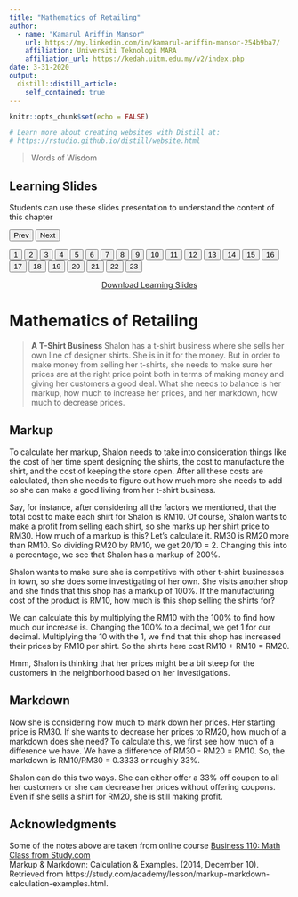 ```yaml
---
title: "Mathematics of Retailing"
author: 
  - name: "Kamarul Ariffin Mansor"
    url: https://my.linkedin.com/in/kamarul-ariffin-mansor-254b9ba7/
    affiliation: Universiti Teknologi MARA
    affiliation_url: https://kedah.uitm.edu.my/v2/index.php
date: 3-31-2020
output: 
  distill::distill_article:
    self_contained: true
---
```


```r
knitr::opts_chunk$set(echo = FALSE)

# Learn more about creating websites with Distill at:
# https://rstudio.github.io/distill/website.html

```

> Words of Wisdom  

<html>
<title>W3.CSS</title>
<meta name="viewport" content="width=device-width, initial-scale=1">
<link rel="stylesheet" href="https://www.w3schools.com/w3css/4/w3.css">
<style>
  .mySlides {display:none}
</style>
<body>
  
<div class="w3-container">
  <h2>Learning Slides</h2>
  <p>Students can use these slides presentation to understand the content of this chapter</p>
</div>
<div class="w3-content" style="max-width:800px">
  <img class="mySlides" src="images\mr\Slide1.png" style="width:100%">
  <img class="mySlides" src="images\mr\Slide2.png" style="width:100%">
  <img class="mySlides" src="images\mr\Slide3.png" style="width:100%">
  <img class="mySlides" src="images\mr\Slide4.png" style="width:100%">
  <img class="mySlides" src="images\mr\Slide5.png" style="width:100%">
  <img class="mySlides" src="images\mr\Slide6.png" style="width:100%">
  <img class="mySlides" src="images\mr\Slide7.png" style="width:100%">
  <img class="mySlides" src="images\mr\Slide8.png" style="width:100%">
  <img class="mySlides" src="images\mr\Slide9.png" style="width:100%">
  <img class="mySlides" src="images\mr\Slide10.png" style="width:100%">
  <img class="mySlides" src="images\mr\Slide11.png" style="width:100%">
  <img class="mySlides" src="images\mr\Slide12.png" style="width:100%">
  <img class="mySlides" src="images\mr\Slide13.png" style="width:100%">
  <img class="mySlides" src="images\mr\Slide14.png" style="width:100%">
  <img class="mySlides" src="images\mr\Slide15.png" style="width:100%">
  <img class="mySlides" src="images\mr\Slide16.png" style="width:100%">
  <img class="mySlides" src="images\mr\Slide17.png" style="width:100%">
  <img class="mySlides" src="images\mr\Slide18.png" style="width:100%">
  <img class="mySlides" src="images\mr\Slide19.png" style="width:100%">
  <img class="mySlides" src="images\mr\Slide20.png" style="width:100%">
  <img class="mySlides" src="images\mr\Slide21.png" style="width:100%">
  <img class="mySlides" src="images\mr\Slide22.png" style="width:100%">
  <img class="mySlides" src="images\mr\Slide23.png" style="width:100%">
</div>
<div class="w3-center">
  <button class="w3-button w3-light-grey" onclick="plusDivs(-1)">Prev</button>
  <button class="w3-button w3-light-grey" onclick="plusDivs(1)">Next</button>
</div>
<div class="w3-center">
  <button class="w3-button demo" onclick="currentDiv(1)">1</button> 
  <button class="w3-button demo" onclick="currentDiv(2)">2</button> 
  <button class="w3-button demo" onclick="currentDiv(3)">3</button>
  <button class="w3-button demo" onclick="currentDiv(4)">4</button>
  <button class="w3-button demo" onclick="currentDiv(5)">5</button> 
  <button class="w3-button demo" onclick="currentDiv(6)">6</button> 
  <button class="w3-button demo" onclick="currentDiv(7)">7</button>
  <button class="w3-button demo" onclick="currentDiv(8)">8</button>
  <button class="w3-button demo" onclick="currentDiv(9)">9</button> 
  <button class="w3-button demo" onclick="currentDiv(10)">10</button> 
  <button class="w3-button demo" onclick="currentDiv(11)">11</button>
  <button class="w3-button demo" onclick="currentDiv(12)">12</button>
  <button class="w3-button demo" onclick="currentDiv(13)">13</button> 
  <button class="w3-button demo" onclick="currentDiv(14)">14</button> 
  <button class="w3-button demo" onclick="currentDiv(15)">15</button>
  <button class="w3-button demo" onclick="currentDiv(16)">16</button> 
  <button class="w3-button demo" onclick="currentDiv(17)">17</button>
  <button class="w3-button demo" onclick="currentDiv(18)">18</button>
  <button class="w3-button demo" onclick="currentDiv(19)">19</button>
  <button class="w3-button demo" onclick="currentDiv(10)">20</button> 
  <button class="w3-button demo" onclick="currentDiv(11)">21</button>
  <button class="w3-button demo" onclick="currentDiv(12)">22</button>
  <button class="w3-button demo" onclick="currentDiv(13)">23</button> 
</div>
  
<script>
var slideIndex = 1;
showDivs(slideIndex);

function plusDivs(n) {
  showDivs(slideIndex += n);
}

function currentDiv(n) {
  showDivs(slideIndex = n);
}

function showDivs(n) {
  var i;
  var x = document.getElementsByClassName("mySlides");
  var dots = document.getElementsByClassName("demo");
  if (n > x.length) {slideIndex = 1}    
  if (n < 1) {slideIndex = x.length}
  for (i = 0; i < x.length; i++) {
    x[i].style.display = "none";  
  }
  for (i = 0; i < dots.length; i++) {
    dots[i].className = dots[i].className.replace(" w3-red", "");
  }
  x[slideIndex-1].style.display = "block";  
  dots[slideIndex-1].className += " w3-red";
}
</script>
  
</body>
</html>

<aside align="center">
[Download Learning Slides](files/slides/mr.pdf)
</aside>  

# Mathematics of Retailing  


> **A T-Shirt Business**
Shalon has a t-shirt business where she sells her own line of designer shirts. She is in it for the money. But in order to make money from selling her t-shirts, she needs to make sure her prices are at the right price point both in terms of making money and giving her customers a good deal. What she needs to balance is her markup, how much to increase her prices, and her markdown, how much to decrease prices.  

## Markup  

To calculate her markup, Shalon needs to take into consideration things like the cost of her time spent designing the shirts, the cost to manufacture the shirt, and the cost of keeping the store open. After all these costs are calculated, then she needs to figure out how much more she needs to add so she can make a good living from her t-shirt business.  

Say, for instance, after considering all the factors we mentioned, that the total cost to make each shirt for Shalon is RM10. Of course, Shalon wants to make a profit from selling each shirt, so she marks up her shirt price to RM30. How much of a markup is this? Let's calculate it. RM30 is RM20 more than RM10. So dividing RM20 by RM10, we get 20/10 = 2. Changing this into a percentage, we see that Shalon has a markup of 200%.  

Shalon wants to make sure she is competitive with other t-shirt businesses in town, so she does some investigating of her own. She visits another shop and she finds that this shop has a markup of 100%. If the manufacturing cost of the product is RM10, how much is this shop selling the shirts for?  

We can calculate this by multiplying the RM10 with the 100% to find how much our increase is. Changing the 100% to a decimal, we get 1 for our decimal. Multiplying the 10 with the 1, we find that this shop has increased their prices by RM10 per shirt. So the shirts here cost RM10 + RM10 = RM20.  

Hmm, Shalon is thinking that her prices might be a bit steep for the customers in the neighborhood based on her investigations.  

## Markdown  

Now she is considering how much to mark down her prices. Her starting price is RM30. If she wants to decrease her prices to RM20, how much of a markdown does she need? To calculate this, we first see how much of a difference we have. We have a difference of RM30 - RM20 = RM10. So, the markdown is RM10/RM30 = 0.3333 or roughly 33%.  

Shalon can do this two ways. She can either offer a 33% off coupon to all her customers or she can decrease her prices without offering coupons. Even if she sells a shirt for RM20, she is still making profit.  


## Acknowledgments {.appendix}

Some of the notes above are taken from online course [Business 110: Math Class from Study.com](https://study.com/academy/course/business-math.html)  
Markup & Markdown: Calculation & Examples. (2014, December 10). Retrieved from https://study.com/academy/lesson/markup-markdown-calculation-examples.html.  

